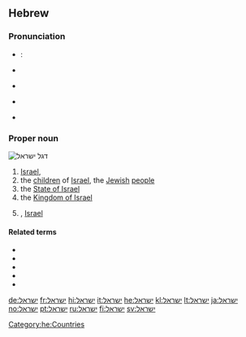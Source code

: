 {{also|ישׂראל}}

==Hebrew==
{{wikipedia|lang=he}}

===Pronunciation===
* {{term|מדינת ישראל|מְדִינַת יִשְׂרָאֵל|State of Israel|tr=medinát yisra'él|lang=he}}: {{audio|He-Medinat_Israel.ogg|Audio}}
* {{a|IL}} {{IPA|/jis.ʁaˈel/|lang=he}}
* {{a|Ashkenazi Hebrew}} {{IPA|/jɪsˈʀɔ.əl/|/jɪsˈʀɔɪl/|lang=he}}
* {{a|Tiberian}} {{IPA|/jis.rɔˈʔel/|lang=he}}
* {{a|hbo}} {{IPA|/jis.raːˈʔeːl/|lang=he}}

===Proper noun===
[[Image:Flag_of_Israel.svg|thumb|right|דגל ישראל]]
{{he-proper noun|wv=יִשְׂרָאֵל|g=m|tr=Yisra'él}}

# [[Israel]], {{gloss|the alternative name of [[Jacob]]}}
# the [[child|children]] of [[Israel]], the [[Jewish]] [[people]]
# the [[State of Israel]]
# the [[Kingdom of Israel]]
# {{given name|male|lang=he}}, [[Israel]]

====Related terms====
* {{l|he|ארץ ישראל|אֶרֶץ יִשְׂרָאֵל}}
* {{l|he|ישראלי|יִשְׂרְאֵלִי}}
* {{l|he|עם ישראל|עַם יִשְׂרָאֵל}}
* {{l|he|בני ישראל|בְּנֵי יִשְׂרָאֵל}}
* {{l|he|מדינת ישראל|מְדִינַת יִשְׂרָאֵל}}

[[Category:he:Countries]]

[[de:ישראל]]
[[fr:ישראל]]
[[hi:ישראל]]
[[it:ישראל]]
[[he:ישראל]]
[[kl:ישראל]]
[[lt:ישראל]]
[[ja:ישראל]]
[[no:ישראל]]
[[pt:ישראל]]
[[ru:ישראל]]
[[fi:ישראל]]
[[sv:ישראל]]